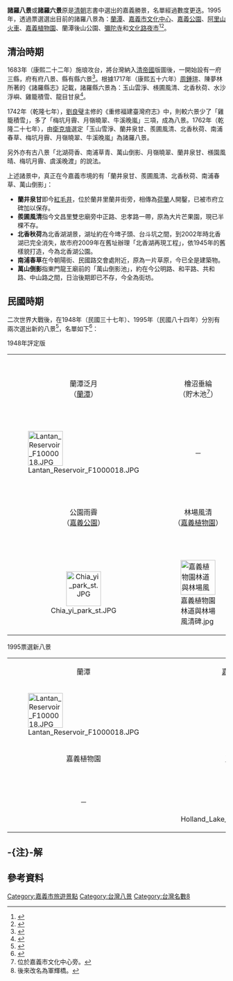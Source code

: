 '''諸羅八景'''或'''諸羅六景'''原是[[清朝|清朝]]志書中選出的嘉義勝景，名單經過數度更迭。1995年，透過票選選出目前的諸羅八景為：[[蘭潭|蘭潭]]、[[嘉義市文化中心|嘉義市文化中心]]、[[嘉義公園|嘉義公園]]、[[阿里山森林鐵路|阿里山火車]]、[[嘉義植物園|嘉義植物園]]、蘭潭後山公園、[[嘉義彌陀寺|彌陀寺]]和[[文化路夜市|文化路夜市]]<ref>{{cite news |author=葉長庚 |title=嘉義新八景 蘭潭又居首 |work=聯合報(地方版) |date=1995-08-21 |page=14版}}</ref><ref>{{cite news |author=廖素慧 |title=蘭潭風光 嘉義人最愛 票選新八景 高票奪魁 |work=中國時報 |date=1995-08-21 |page=14版}}</ref>。

==清治時期==
1683年（康熙二十二年）施琅攻台，將台灣納入[[清朝|清帝國]]版圖後，一開始設有一府三縣，府有府八景、縣有縣六景<ref>{{cite journal | author = 徐麗霞 | date = 2010-5 |title=〈臺灣清代八景的權力結構與回歸意涵──以「臺灣府八景」為例〉|language=zh-tw|journal=《中國文學之學理與應用－紅樓夢國際學術研討會論文集》 | publisher=[[銘傳大學|銘傳大學]]應用中國文學系 |pages=180}}</ref>。根據1717年（康熙五十六年）[[周鍾瑄|周鍾瑄]]、陳夢林所著的《諸羅縣志》記載，諸羅縣六景為：玉山雲淨、檨圃風清、北香秋荷、水沙浮嶼、雞籠積雪、龍目甘泉<ref>{{cite book| author=周鍾瑄、陳夢林 | date=1717 | title=《諸羅縣志》| language=zh-tw | series=《臺灣文獻叢刊第141種》| publisher=臺灣銀行經濟研究室 | pages=18}}</ref>。

1742年（乾隆七年），[[劉良璧|劉良璧]]主修的《重修福建臺灣府志》中，則較六景少了「雞籠積雪」，多了「梅坑月霽、月嶺曉翠、牛溪晚嵐」三項，成為八景。1762年（乾隆二十七年），由[[衛克堉|衛克堉]]選定「玉山雪淨、蘭井泉甘、羨圃風清、北香秋荷、南浦春草、梅坑月霽、月嶺曉翠、牛溪晚嵐」為諸羅八景。{{R|師嘉瑀|page=49}}{{R|翁素秋|page=17}}

另外亦有古八景「北湖荷香、南浦草青、萬山倒影、月嶺曉翠、蘭井泉甘、檨園風晴、梅坑月霽、虞溪晚渡」的說法。{{R|翁素秋|page=17}}

上述諸景中，真正在今嘉義市境的有「蘭井泉甘、羨圃風清、北香秋荷、南浦春草、萬山倒影」{{R|師嘉瑀|page=44、48-49}}：
*'''蘭井泉甘'''即今[[紅毛井_(嘉義市)|紅毛井]]，位於蘭井里蘭井街旁，相傳為[[荷蘭|荷蘭]]人開鑿，已被市府立碑加以保存。
*'''羨圃風清'''指今文昌里雙忠廟旁中正路、忠孝路一帶，原為大片芒果園，現已半棵不存。
*'''北香秋荷'''為北香湖湖景，湖址約在今埤子頭、台斗坑之間，到2002年時北香湖已完全消失，故市府2009年在舊址辦理「北香湖再現工程」，依1945年的舊樣貌打造，今為北香湖公園。
*'''南浦春草'''在今朝陽街、民國路交會處附近，原為一片草原，今已全是建築物。
*'''萬山倒影'''指東門龍王廟前的「萬山倒影池」，約在今公明路、和平路、共和路、中山路之間，日治後期即已不存，今全為街坊。{{R|師嘉瑀|page=44-49}}{{R|翁素秋|page=18-19}}

==民國時期==
二次世界大戰後，在1948年（民國三十七年）、1995年（民國八十四年）分別有兩次選出新的八景<ref>{{cite book| author=吳育臻 | date=2002-12 | title=《嘉義市志．卷二．人文地理志》| language=zh-tw | publisher=嘉義市政府 | pages=178 |ISBN = 9570125918}}</ref>，名單如下<ref>{{cite web| title=地方文化特色－諸羅八景| url=http://www.cabcy.gov.tw/local_07.asp| language=zh-tw| publisher=嘉義市政府文化局| accessdate=2011-04-05| deadurl=yes| archiveurl=https://web.archive.org/web/20111109193327/http://www.cabcy.gov.tw/local_07.asp| archivedate=2011-11-09}}</ref>：
;1948年評定版
<center>
{| class="wikitable" 
|- 
|<center>蘭潭泛月<br>（[[蘭潭|蘭潭]]）</center>||<center>檜沼垂綸<br>（貯木池<ref group="註">位於嘉義市文化中心旁。</ref>）</center>||<center>彌陀曉鐘<br>（[[嘉義彌陀寺|彌陀寺]]）</center>||<center>康樂暮鼓<br>（[[中正公園_(嘉義市)|中正公園]]）</center>
|-
|[[File:Lantan_Reservoir_F1000018.JPG|80px]]||<center>－</center>||<center>－</center>||<center>－</center>
|-
|<center>公園雨霽<br>（[[嘉義公園|嘉義公園]]）</center>||<center>林場風清<br>（[[嘉義植物園|嘉義植物園]]）</center>||<center>鷺橋跨浪<br>（[[白鷺橋|白鷺橋]]<ref group="註">後來改名為軍輝橋。</ref>）</center>||<center>橡苑聽鶯<br>（[[北香湖|北香湖]]）</center>
|-
|<center>[[File:Chia_yi_park_st.JPG|80px]]</center>||[[File:嘉義植物園林道與林場風清碑.jpg|80px]]||<center>－</center>||<center>－</center>
|}
</center>

;1995票選新八景
<center>
{| class="wikitable" 
|- 
|<center>蘭潭</center>||<center>[[嘉義市文化中心|嘉義市文化中心]]</center>||<center>嘉義公園</center>||<center>[[阿里山小火車|阿里山小火車]]</center>
|-
|[[File:Lantan_Reservoir_F1000018.JPG|80px]]||<center>－</center>||[[File:Chia_yi_park_st.JPG|80px]]||[[File:Old_Japanese_Train_in_Alishan.JPG|80px]]
|-
|<center>嘉義植物園</center>||<center>[[蘭潭後山公園|蘭潭後山公園]]</center>||<center>彌陀寺</center>||<center>[[文化路夜市|文化路夜市]]
|-
|<center>－</center>||<center>[[File:Holland_Lake_Park,_Chiayi_(Taiwan).jpg|80px]]</center>||<center>－</center>||[[File:Wenhua_Road,_near_Lanjing_Street,_Chiayi_City_(Taiwan).jpg|80px]]
|}
</center>

== -{注}-解 ==
<div class="references-small">
<references group="註" />
</div>

==參考資料==
{{reflist|refs=
<ref name="翁素秋">{{cite journal | author = 翁素秋 | date = 2009-12-15 |title=〈「嘉義太極八景」繪畫創作論述〉|language=zh-tw|journal=[[南華大學_(台灣)|南華大學]]美學與視覺藝術學系碩士論文}}</ref>
<ref name="師嘉瑀">{{cite journal | author = 師嘉瑀 | date = 2008-7 |title=〈圖繪復原下的嘉義市街生活歷史變遷〉|language=zh-tw|journal=[[國立臺南大學|國立臺南大學]]台灣文化研究所碩士論文}}</ref>
}}

{{諸羅八景}}
[[Category:嘉義市旅遊景點|Category:嘉義市旅遊景點]]
[[Category:台灣八景|Category:台灣八景]]
[[Category:台灣名數8|Category:台灣名數8]]